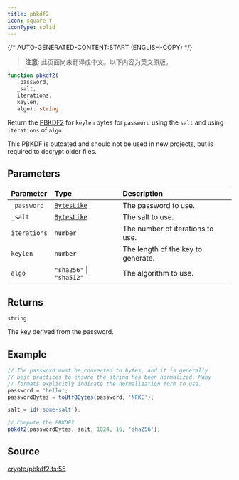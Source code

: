 ```yaml
---
title: pbkdf2
icon: square-f
iconType: solid
---
```


{/* AUTO-GENERATED-CONTENT:START (ENGLISH-COPY) */}

> **注意**: 此页面尚未翻译成中文。以下内容为英文原版。

```ts
function pbkdf2(
   _password, 
   _salt, 
   iterations, 
   keylen, 
   algo): string
```

Return the [PBKDF2](https://en.wikipedia.org/wiki/PBKDF2) for `keylen` bytes for `password` using the `salt` and
using `iterations` of `algo`.

This PBKDF is outdated and should not be used in new projects, but is required to decrypt older files.

## Parameters

| Parameter | Type | Description |
| :------ | :------ | :------ |
| `_password` | [`BytesLike`](/cn/sdk/content/type-aliases/BytesLike) | The password to use. |
| `_salt` | [`BytesLike`](/cn/sdk/content/type-aliases/BytesLike) | The salt to use. |
| `iterations` | `number` | The number of iterations to use. |
| `keylen` | `number` | The length of the key to generate. |
| `algo` | `"sha256"` \| `"sha512"` | The algorithm to use. |

## Returns

`string`

The key derived from the password.

## Example

```ts
// The password must be converted to bytes, and it is generally
// best practices to ensure the string has been normalized. Many
// formats explicitly indicate the normalization form to use.
password = 'hello';
passwordBytes = toUtf8Bytes(password, 'NFKC');

salt = id('some-salt');

// Compute the PBKDF2
pbkdf2(passwordBytes, salt, 1024, 16, 'sha256');
```

## Source

[crypto/pbkdf2.ts:55](https://github.com/dominant-strategies/quais.js/blob/c1c12d43f9d34c6baad2b0542bd6d0acd6fefcbf/src/crypto/pbkdf2.ts#L55)
